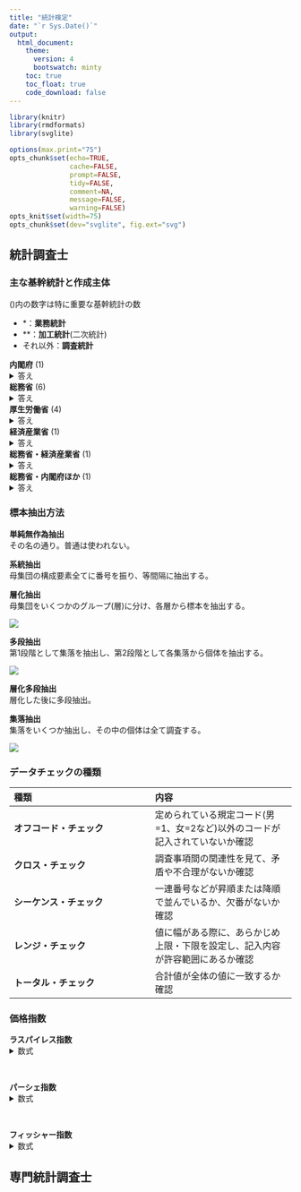 ```yaml
---
title: "統計検定"
date: "`r Sys.Date()`"
output:
  html_document:
    theme:
      version: 4
      bootswatch: minty
    toc: true
    toc_float: true
    code_download: false
---
```


<!-- 参考:https://github.com/atusy/blog/blob/master/static/examples/2021-01-21-rmd-bs4/index.Rmd -->

```r
library(knitr)
library(rmdformats)
library(svglite)

options(max.print="75")
opts_chunk$set(echo=TRUE,
               cache=FALSE,
               prompt=FALSE,
               tidy=FALSE,
               comment=NA,
               message=FALSE,
               warning=FALSE)
opts_knit$set(width=75)
opts_chunk$set(dev="svglite", fig.ext="svg")
```

## 統計調査士

### 主な基幹統計と作成主体

()内の数字は特に重要な基幹統計の数

- \*：**業務統計**
- \*\*：**加工統計**(二次統計)
- それ以外：**調査統計**

**内閣府** (1)  
<details>
<summary>
答え
</summary>

- **国民経済計算**<sup>\*\*</sup>

</details>

**総務省** (6)  
<details>
<summary>
答え
</summary>

- **国勢統計**
- **労働力統計**
- **就業構造基本統計**
- 個人企業経済統計
- 小売物価統計
- **家計統計**
- **全国家計構造統計**
- 住宅・土地統計
- 科学技術研究統計
- 社会生活基本統計
- 地方公務員給与実態統計
- **人口推計**<sup>\*\*</sup>

</details>

**厚生労働省** (4)  
<details>
<summary>
答え
</summary>

- **人口動態統計**<sup>\*</sup>
- **国民生活基礎統計**
- **毎月勤労統計**
- **賃金構造基本統計**
- 薬事工業生産動態統計
- 医療施設統計<sup>\*</sup>
- 患者統計
- 生命表
- 社会保障費用統計<sup>\*\*</sup>

</details>

**経済産業省** (1)  
<details>
<summary>
答え
</summary>

- 経済産業省生産動態統計
- 商業動態統計
- 石油製品需給動態統計
- 経済産業省企業活動基本統計
- 経済産業省特定業種石油等消費統計
- ガス事業生産動態統計
- **鉱工業指数**<sup>\*\*</sup>

</details>

**総務省・経済産業省** (1)  
<details>
<summary>
答え
</summary>

- **経済構造統計**

</details>

**総務省・内閣府ほか** (1)  
<details>
<summary>
答え
</summary>

- **産業連関表**<sup>\*\*</sup>

</details>

### 標本抽出方法

**単純無作為抽出**  
その名の通り。普通は使われない。

**系統抽出**  
母集団の構成要素全てに番号を振り、等間隔に抽出する。

**層化抽出**  
母集団をいくつかのグループ(層)に分け、各層から標本を抽出する。

![](fig/souka-tyushutsu.drawio.svg)

**多段抽出**  
第1段階として集落を抽出し、第2段階として各集落から個体を抽出する。

![](fig/tadan-tyushutsu.drawio.svg)

**層化多段抽出**  
層化した後に多段抽出。

**集落抽出**  
集落をいくつか抽出し、その中の個体は全て調査する。

![](fig/syuraku-tyushutsu.drawio.svg)

### データチェックの種類

|種類|内容|
|:---|:---|
|**オフコード・チェック**|定められている規定コード(男=1、女=2など)以外のコードが記入されていないか確認|
|**クロス・チェック**|調査事項間の関連性を見て、矛盾や不合理がないか確認|
|**シーケンス・チェック**|一連番号などが昇順または降順で並んでいるか、欠番がないか確認|
|**レンジ・チェック**|値に幅がある際に、あらかじめ上限・下限を設定し、記入内容が許容範囲にあるか確認|
|**トータル・チェック**|合計値が全体の値に一致するか確認|

### 価格指数

**ラスパイレス指数**  
<details><summary>数式</summary>

基準時点の購入量$q_{i0}$を重みに用いる。

$$
P_L = \frac{\Sigma_{i} p_{it} q_{i0}}{\Sigma_{i} p_{i0} q_{i0}}
$$

</details>
<br>

**パーシェ指数**  
<details><summary>数式</summary>

比較時点の購入量$q_{it}$を重みに用いる。

$$
P_P = \frac{\Sigma_i p_{it}q_{it}}{\Sigma_i p_{i0}q_{it}}
$$

</details>
<br>

**フィッシャー指数**  
<details><summary>数式</summary>

ラスパイレス指数とパーシェ指数の幾何平均。

$$
P_F = \sqrt{P_L \times P_P}
$$

</details>

## 専門統計調査士


